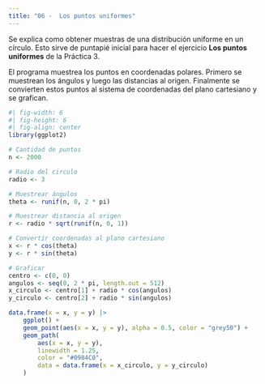 ```yaml
---
title: "06 -  Los puntos uniformes"
---
```


Se explica como obtener muestras de una distribución uniforme en un círculo. Esto sirve
de puntapié inicial para hacer el ejercicio **Los puntos uniformes** de la Práctica 3.

El programa muestrea los puntos en coordenadas polares. Primero se muestrean los ángulos y
luego las distancias al origen. Finalmente se convierten estos puntos al sistema de
coordenadas del plano cartesiano y se grafican.

```r
#| fig-width: 6
#| fig-height: 6
#| fig-align: center
library(ggplot2)

# Cantidad de puntos
n <- 2000

# Radio del circulo
radio <- 3

# Muestrear ángulos
theta <- runif(n, 0, 2 * pi)

# Muestrear distancia al origen
r <- radio * sqrt(runif(n, 0, 1))

# Convertir coordenadas al plano cartesiano
x <- r * cos(theta)
y <- r * sin(theta)

# Graficar
centro <- c(0, 0)
angulos <- seq(0, 2 * pi, length.out = 512)
x_circulo <- centro[1] + radio * cos(angulos)
y_circulo <- centro[2] + radio * sin(angulos)

data.frame(x = x, y = y) |>
    ggplot() +
    geom_point(aes(x = x, y = y), alpha = 0.5, color = "grey50") +
    geom_path(
        aes(x = x, y = y),
        linewidth = 1.25,
        color = "#0984C0",
        data = data.frame(x = x_circulo, y = y_circulo)
    )
```